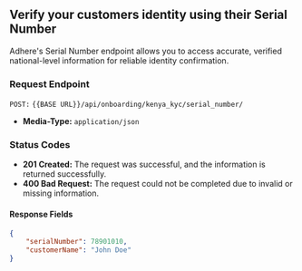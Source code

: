 ## Verify your customers identity using their Serial Number

Adhere's Serial Number endpoint allows you to access accurate, verified national-level information for reliable identity confirmation.


### Request Endpoint

`POST:` `{{BASE URL}}/api/onboarding/kenya_kyc/serial_number/`

- **Media-Type:** `application/json`

### Status Codes
- **201 Created:** The request was successful, and the information is returned successfully.
- **400 Bad Request:** The request could not be completed due to invalid or missing information.

#### Response Fields

```json
{
    "serialNumber": 78901010,
    "customerName": "John Doe"
}
```